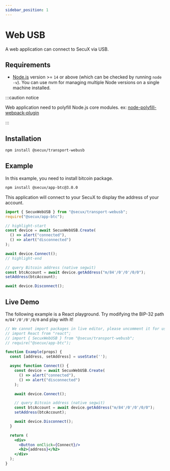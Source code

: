 ```yaml
---
sidebar_position: 1
---
```


# Web USB

A web application can connect to SecuX via USB.

## Requirements
- [Node.js](https://nodejs.org/en/download/) version >= `14` or above (which can be checked by running `node -v`). You can use nvm for managing multiple Node versions on a single machine installed.

:::caution notice

Web application need to polyfill Node.js core modules. ex: [node-polyfill-webpack-plugin](https://www.npmjs.com/package/node-polyfill-webpack-plugin)

:::


## Installation
```bash npm
npm install @secux/transport-webusb
```

## Example
In this example, you need to install bitcoin package.
```bash npm
npm install @secux/app-btc@3.0.0
```

This application will connect to your SecuX to display the address of your account.

```js
import { SecuxWebUSB } from "@secux/transport-webusb";
require("@secux/app-btc");

// highlight-start
const device = await SecuxWebUSB.Create(
  () => alert("connected"),
  () => alert("disconnected")
);

await device.Connect();
// highlight-end

// query Bitcoin address (native segwit)
const btcAccount = await device.getAddress("m/84'/0'/0'/0/0");
setAddress(btcAccount);

await device.Disconnect();
```

<BrowserWindow>

## Live Demo
The following example is a React playground. Try modifying the BIP-32 path `m/84'/0'/0'/0/0` and play with it!
```jsx live
// We cannot import packages in live editor, please uncomment it for use.
// import React from "react";
// import { SecuxWebUSB } from "@secux/transport-webusb";
// require("@secux/app-btc");

function Example(props) {
  const [address, setAddress] = useState('');

  async function Connect() {
    const device = await SecuxWebUSB.Create(
      () => alert("connected"),
      () => alert("disconnected")
    );

    await device.Connect();

    // query Bitcoin address (native segwit)
    const btcAccount = await device.getAddress("m/84'/0'/0'/0/0");
    setAddress(btcAccount);

    await device.Disconnect();
  }

  return (
    <div>
      <Button onClick={Connect}/>
      <h2>{address}</h2>
    </div>
  );
}
```

</BrowserWindow>
